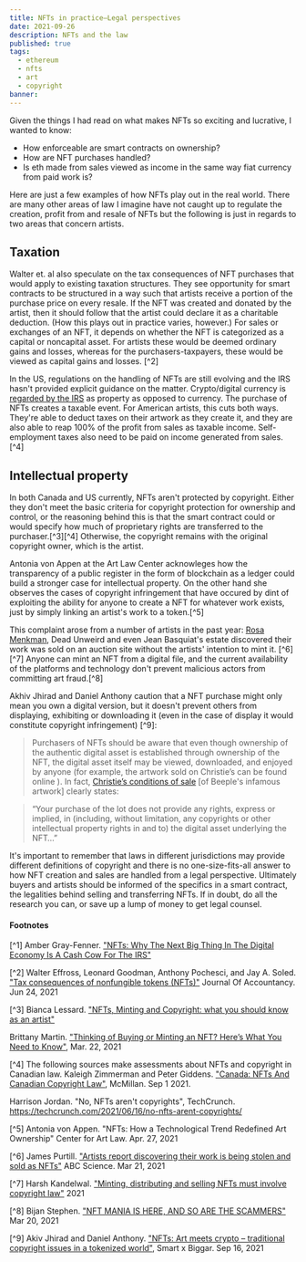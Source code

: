 ```yaml
---
title: NFTs in practice–Legal perspectives
date: 2021-09-26
description: NFTs and the law
published: true
tags:
  - ethereum
  - nfts
  - art
  - copyright
banner: 
---
```


Given the things I had read on what makes NFTs so exciting and lucrative, I wanted to know:
- How enforceable are smart contracts on ownership? 
- How are NFT purchases handled?
- Is eth made from sales viewed as income in the same way fiat currency from paid work is?

Here are just a few examples of how NFTs play out in the real world. There are many other areas of law I imagine have not caught up to regulate the creation, profit from and resale of NFTs but the following is just in regards to two areas that concern artists.

## Taxation

Walter et. al also speculate on the tax consequences of NFT purchases that would apply to existing taxation structures. They see opportunity for smart contracts to be structured in a way such that artists receive a portion of the purchase price on every resale. If the NFT was created and donated by the artist, then it should follow that the artist could declare it as a charitable deduction. (How this plays out in practice varies, however.) For sales or exchanges of an NFT, it depends on whether the NFT is categorized as a capital or noncapital asset. For artists these would be deemed ordinary gains and losses, whereas for the purchasers-taxpayers, these would be viewed as capital gains and losses. [^2]

In the US, regulations on the handling of NFTs are still evolving and the IRS hasn't provided explicit guidance on the matter. Crypto/digital currency is [regarded by the IRS](https://www.irs.gov/pub/irs-drop/n-14-21.pdf) as property as opposed to currency. The purchase of NFTs creates a taxable event. For American artists, this cuts both ways. They're able to deduct taxes on their artwork as they create it, and they are also able to reap 100% of the profit from sales as taxable income. Self-employment taxes also need to be paid on income generated from sales. [^4]


## Intellectual property

In both Canada and US currently, NFTs aren't protected by copyright. Either they don't meet the basic criteria for copyright protection for ownership and control, or the reasoning behind this is that the smart contract could or would specify how much of proprietary rights are transferred to the purchaser.[^3][^4] Otherwise, the copyright remains with the original copyright owner, which is the artist.

Antonia von Appen at the Art Law Center acknowleges how the transparency of a public register in the form of blockchain as a ledger could build a stronger case for intellectual property. On the other hand she observes the cases of copyright infringement that have occured by dint of exploiting the ability for anyone to create a NFT for whatever work exists, just by simply linking an artist's work to a token.[^5]

This complaint arose from a number of artists in the past year: [Rosa Menkman](https://www.holo.mg/stream/rosa-menkman-nft-crypto-art/), Dead Unweird and even Jean Basquiat's estate discovered their work was sold on an auction site without the artists' intention to mint it. [^6][^7] Anyone can mint an NFT from a digital file, and the current availability of the platforms and technology don't prevent malicious actors from committing art fraud.[^8]

Akhiv Jhirad and Daniel Anthony caution that a NFT purchase might only mean you own a digital version, but it doesn't prevent others from displaying, exhibiting or downloading it (even in the case of display it would constitute copyright infringement) [^9]:

> Purchasers of NFTs should be aware that even though ownership of the authentic digital asset is established through ownership of the NFT, the digital 
> asset itself may be viewed, downloaded, and enjoyed by anyone (for example, the artwork sold on Christie’s can be found online ). In fact, [Christie’s conditions of sale](https://www.christies.com/pdf/onlineonly/ECOMMERCE%20CONDITIONS%20OF%20SALE%20-%20NEW%20YORK%206-16-21%20(002).pdf) [of Beeple's infamous artwork] clearly states:

> “Your purchase of the lot does not provide any rights, express or implied, in (including, without limitation, any copyrights or other intellectual 
> property rights in and to) the digital asset underlying the NFT…”

It's important to remember that laws in different jurisdictions may provide different definitions of copyright and there is no one-size-fits-all answer to how NFT creation and sales are handled from a legal perspective. Ultimately buyers and artists should be informed of the specifics in a smart contract, the legalities behind selling and transferring NFTs. If in doubt, do all the research you can, or save up a lump of money to get legal counsel. 

#### Footnotes

[^1] Amber Gray-Fenner. ["NFTs: Why The Next Big Thing In The Digital Economy Is A Cash Cow For The IRS"](https://www.forbes.com/sites/ambergray-fenner/2021/08/10/nfts-why-the-next-big-thing-in-the-digital-economy-is-a-cash-cow-for-the-irs/?sh=743ec164545d)

[^2] Walter Effross, Leonard Goodman, Anthony Pochesci, and Jay A. Soled. ["Tax consequences of nonfungible tokens (NFTs)"](https://www.journalofaccountancy.com/news/2021/jun/tax-consequences-of-nfts-nonfungible-tokens.html) Journal Of Accountancy. Jun 24, 2021

[^3] Bianca Lessard. ["NFTs, Minting and Copyright: what you should know as an artist"](https://www.rennoco.com/post/nfts-minting-and-copyright-what-you-should-know-as-an-artist) 

Brittany Martin. ["Thinking of Buying or Minting an NFT? Here’s What You Need to Know"](https://www.lamag.com/article/nft-law-copyright/), Mar. 22, 2021

[^4] The following sources make assessments about NFTs and copyright in Canadian law.
Kaleigh Zimmerman and Peter Giddens. ["Canada: NFTs And Canadian Copyright Law"](https://www.mondaq.com/canada/copyright/1107594/nfts-and-canadian-copyright-law ), McMillan. Sep 1 2021.

Harrison Jordan. "No, NFTs aren't copyrights", TechCrunch. https://techcrunch.com/2021/06/16/no-nfts-arent-copyrights/

[^5] Antonia von Appen. "NFTs: How a Technological Trend Redefined Art Ownership" Center for Art Law. Apr. 27, 2021

[^6] James Purtill. ["Artists report discovering their work is being stolen and sold as NFTs"](https://www.abc.net.au/news/science/2021-03-16/nfts-artists-report-their-work-is-being-stolen-and-sold/13249408#:~:text=Many%20artists%20around%20the%20world,work%20posted%20on%20social%20media) ABC Science. Mar 21, 2021

[^7] Harsh Kandelwal. ["Minting, distributing and selling NFTs must involve copyright law"](https://cointelegraph.com/news/minting-distributing-and-selling-nfts-must-involve-copyright-law) 2021

[^8] Bijan Stephen. ["NFT MANIA IS HERE, AND SO ARE THE SCAMMERS"](https://www.theverge.com/2021/3/20/22334527/nft-scams-artists-opensea-rarible-marble-cards-fraud-art) Mar 20, 2021

[^9] Akiv Jhirad and Daniel Anthony. ["NFTs: Art meets crypto – traditional copyright issues in a tokenized world"](https://www.smartbiggar.ca/insights/publication/nfts-art-meets-crypto-traditional-copyright-issues-in-a-tokenized-world), Smart x Biggar. Sep 16, 2021
